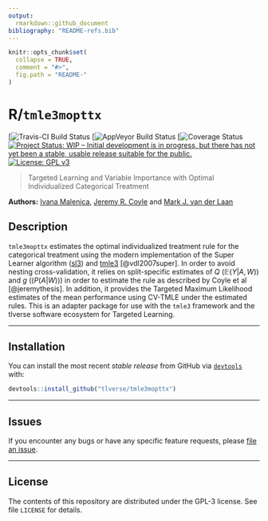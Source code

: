 ```yaml
---
output:
  rmarkdown::github_document
bibliography: "README-refs.bib"
---
```


<!-- README.md is generated from README.Rmd. Please edit that file -->

```r
knitr::opts_chunk$set(
  collapse = TRUE,
  comment = "#>",
  fig.path = "README-"
)
```

# R/`tmle3mopttx`

[![Travis-CI Build Status]()
[![AppVeyor Build  Status]()
[![Coverage Status]()
[![Project Status: WIP – Initial development is in progress, but there has not yet been a stable, usable release suitable for the public.](http://www.repostatus.org/badges/latest/wip.svg)](http://www.repostatus.org/#wip)
[![License: GPL v3](https://img.shields.io/badge/License-GPL%20v3-blue.svg)](http://www.gnu.org/licenses/gpl-3.0)

> Targeted Learning and Variable Importance with Optimal Individualized Categorical Treatment

__Authors:__ [Ivana Malenica](https://github.com/podTockom), [Jeremy R. Coyle](https://github.com/jeremyrcoyle) and [Mark J. van der Laan](https://vanderlaan-lab.org/)

## Description

`tmle3mopttx` estimates the optimal individualized treatment rule for the categorical treatment using the modern implementation of the Super Learner algorithm ([sl3](https://github.com/tlverse/sl3)) and [tmle3](https://github.com/tlverse/tmle3) [@vdl2007super]. In order to avoid nesting cross-validation, it relies on split-specific estimates of $Q$ ($\mathbb{E}(Y|A,W)$) and $g$ (($P(A|W)$)) in order to estimate the rule as described by Coyle et al [@jeremythesis]. In addition, it provides the Targeted Maximum Likelihood estimates of the mean performance using CV-TMLE under the estimated rules. This is an adapter package for use with the `tmle3` framework and the tlverse software ecosystem for Targeted Learning.

---

## Installation

You can install the most recent _stable release_ from GitHub via
[`devtools`](https://www.rstudio.com/products/rpackages/devtools/) with:

```r
devtools::install_github("tlverse/tmle3mopttx")
```

---

## Issues

If you encounter any bugs or have any specific feature requests, please [file an
issue](https://github.com/tlverse/tmle3mopttx/issues).

---

## License


The contents of this repository are distributed under the GPL-3 license. See
file `LICENSE` for details.
